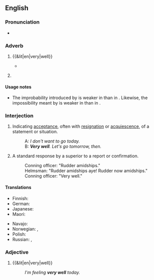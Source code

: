 ==English==

===Pronunciation===
* {{audio|en|En-au-very well.ogg|Audio (AU)}}

===Adverb===
{{en-adv|-}}

# {{&lit|en|very|well}}
#: {{ux|en|He managed the company '''very well'''.}}
#* {{RQ:WBsnt IvryGt|chapter=Prologue|passage=Thus, when he drew up instructions in lawyer language, he expressed the important words by an initial, a medial, or a final consonant, and made scratches for all the words between; his clerks, however, understood him '''very well'''.}}
# {{lb|en|idiomatic}} {{non-gloss definition|Used to weaken the effect of certain [[modal verb]]s.}}
#: {{ux|en|It may '''very well''' rain this afternoon.}}
#: {{ux|en|I can't '''very well''' talk to you and concentrate on sanding this at the same time.}}

====Usage notes====
* {{sense|used to weaken the effect of modal verbs}} The improbability introduced by {{m|en|may}} is weaker in {{m|en||It may very well rain}} than in {{m|en||It may rain}}. Likewise, the impossibility meant by {{m|en|can't}} is weaker in {{m|en||I can't very well talk}} than in {{m|en||I can't talk}}.

===Interjection===
{{en-interj}}

# {{lb|en|idiomatic|formal}} Indicating [[acceptance]], often with [[resignation]] or [[acquiescence]], of a statement or situation.
#: A: ''I don't want to go today.''
#: B: '''''Very well'''. Let's go tomorrow, then.''
# {{lb|en|naval}} A standard response by a superior to a report or confirmation.
#: Conning officer: "Rudder amidships."
#: Helmsman: "Rudder amidships aye! Rudder now amidships."
#: Conning officer: "Very well."

====Translations====
{{trans-top|interjection}}
* Finnish: {{t|fi|hyvä on}}
* German: {{t|de|na gut}}
* Japanese: {{t|ja|よかろう|tr=yokarō|sc=Jpan}}
* Maori: {{t|mi|āe mārika}}
{{trans-mid}}
* Navajo: {{t|nv|hágoshį́į́}}
* Norwegian: {{t|no|javel}}, {{t+|no|da så}}
* Polish: {{t+|pl|dobrze}}
* Russian: {{t+|ru|хорошо|alt=(ну) хорошо́}}, {{t+|ru|ладно|alt=(ну) ла́дно}}
{{trans-bottom}}

===Adjective===
{{en-adj|-}}

# {{&lit|en|very|well}}
#: ''I'm feeling '''very well''' today.''